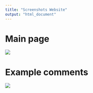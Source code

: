 ```yaml
---
title: "Screenshots Website"
output: "html_document"
---
```


# Main page

![](figures/website/website_translated.jpg)

# Example comments

![](figures/website/comments_translated.png)